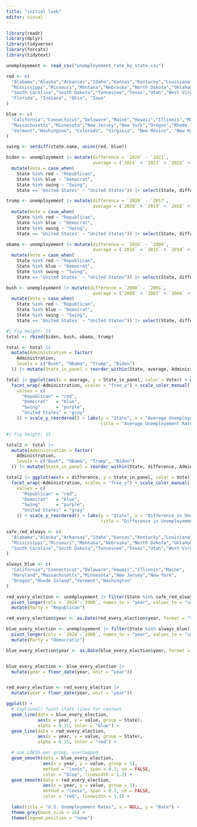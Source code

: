 ```yaml
---
title: "initial look"
editor: visual
---
```


```r
library(readr)
library(dplyr)
library(tidyverse)
library(forcats)
library(tidytext)
```

```r
unemployement <- read_csv("unemployement_rate_by_state.csv")
```

```r
red <- c(
  "Alabama","Alaska","Arkansas","Idaho","Kansas","Kentucky","Louisiana",
  "Mississippi","Missouri","Montana","Nebraska","North Dakota","Oklahoma",
  "South Carolina","South Dakota","Tennessee","Texas","Utah","West Virginia","Wyoming",
  "Florida", "Indiana", "Ohio", "Iowa"
)

blue <- c(
  "California","Connecticut","Delaware","Maine","Hawaii","Illinois","Maryland",
  "Massachusetts","Minnesota","New Jersey","New York","Oregon","Rhode Island",
  "Vermont","Washington", "Colorado", "Virginia", "New Mexico", "New Hampshire", "District of Columbia"
)

swing <- setdiff(state.name, union(red, blue))

biden <- unemployement |> mutate(difference = `2024` - `2021`,
                                 average = (`2024` + `2023` + `2022` + `2021`)/4) |> pivot_longer(cols = c(`2024`,`2021`), names_to = "year", values_to = "value") |>
  mutate(Vote = case_when(
    State %in% red ~ "Republican",
    State %in% blue ~ "Democrat",
    State %in% swing ~ "Swing",
    State == 'United States' ~ "United States")) |> select(State, difference, average, Vote) |> mutate(Administration = "Biden") |> distinct()

trump <- unemployement |> mutate(difference = `2020` - `2017`,
                                 average = (`2020` + `2019` + `2018` + `2017`)/4) |> pivot_longer(cols = c(`2020`,`2017`), names_to = "year", values_to = "value") |>
  mutate(Vote = case_when(
    State %in% red ~ "Republican",
    State %in% blue ~ "Democrat",
    State %in% swing ~ "Swing",
    State == 'United States' ~ "United States")) |> select(State, difference, average, Vote) |> mutate(Administration = "Trump") |> distinct()

obama <- unemployement |> mutate(difference = `2016` - `2009`,
                                 average = (`2016` + `2015` + `2014` + `2013`+`2012` + `2011` + `2010` + `2009`)/8) |> pivot_longer(cols = c(`2016`,`2009`), names_to = "year", values_to = "value") |>
  mutate(Vote = case_when(
    State %in% red ~ "Republican",
    State %in% blue ~ "Democrat",
    State %in% swing ~ "Swing",
    State == 'United States' ~ "United States")) |> select(State, difference, average, Vote) |> mutate(Administration = "Obama") |> distinct()

bush <- unemployement |> mutate(difference = `2008` - `2001`,
                                 average = (`2008` + `2007` + `2006` + `2005`+`2004` + `2003` + `2002` + `2001`)/8) |> pivot_longer(cols = c(`2008`,`2001`), names_to = "year", values_to = "value") |>
  mutate(Vote = case_when(
    State %in% red ~ "Republican",
    State %in% blue ~ "Democrat",
    State %in% swing ~ "Swing",
    State == 'United States' ~ "United States")) |> select(State, difference, average, Vote) |> mutate(Administration = "Bush") |> distinct()

```

```r
#| fig.height: 15
total <- rbind(biden, bush, obama, trump)

total <- total |>
  mutate(Administration = factor(
    Administration,
    levels = c("Bush", "Obama", "Trump", "Biden")  
  )) |> mutate(State_in_panel = reorder_within(State, average, Administration))

total |> ggplot(aes(x = average, y = State_in_panel, color = Vote)) + geom_point() +
  facet_wrap(~Administration, scales = "free_y") + scale_color_manual(
    values = c(
      "Republican" = "red",
      "Democrat"   = "blue",
      "Swing"      = "purple",
      "United States" = "gray"
    )) + scale_y_reordered() + labs(y = "State", x = "Average Unemployement Rate",
                                    title = "Average Unemployement Rate Throughout 21st Century Administrations")

```

```r
#| fig.height: 15

total2 <- total |>
  mutate(Administration = factor(
    Administration,
    levels = c("Bush", "Obama", "Trump", "Biden")  
  )) |> mutate(State_in_panel = reorder_within(State, difference, Administration))

total2 |> ggplot(aes(x = difference, y = State_in_panel, color = Vote)) + geom_point() +
  facet_wrap(~Administration, scales = "free_y") + scale_color_manual(
    values = c(
      "Republican" = "red",
      "Democrat"   = "blue",
      "Swing"      = "purple",
      "United States" = "gray"
    )) + scale_y_reordered() + labs(y = "State", x = "Difference in Unemployement",
                                    title = "Difference in Unemployement Throughout 21st Century Administrations", caption = "Difference calculated as last year in office minus first year in office (smaller values show decline in unemployement throughout years)")
```


```r

safe_red_always <- c(
  "Alabama","Alaska","Arkansas","Idaho","Kansas","Kentucky","Louisiana",
  "Mississippi","Missouri","Montana","Nebraska","North Dakota","Oklahoma",
  "South Carolina","South Dakota","Tennessee","Texas","Utah","West Virginia","Wyoming"
)

always_blue <- c(
  "California","Connecticut","Delaware","Hawaii","Illinois","Maine",
  "Maryland","Massachusetts","Minnesota","New Jersey","New York",
  "Oregon","Rhode Island","Vermont","Washington"
)

red_every_election <- unemployement |> filter(State %in% safe_red_always) |> 
  pivot_longer(cols = `2024`:`2000`, names_to = "year", values_to = "value") |>
  mutate(Party = "Republican")

red_every_election$year <- as.Date(red_every_election$year, format = "%Y")

blue_every_election <- unemployement |> filter(State %in% always_blue) |>
  pivot_longer(cols = `2024`:`2000`, names_to = "year", values_to = "value") |>
  mutate(Party = "Democratic") 

blue_every_election$year <- as.Date(blue_every_election$year, format = "%Y") 


blue_every_election <- blue_every_election |> 
  mutate(year = floor_date(year, unit = "year")) 


red_every_election <- red_every_election |> 
  mutate(year = floor_date(year, unit = "year"))
```

```r
ggplot() +
  # (optional) faint state lines for context
  geom_line(data = blue_every_election,
            aes(x = year, y = value, group = State),
            alpha = 0.15, color = "blue") +
  geom_line(data = red_every_election,
            aes(x = year, y = value, group = State),
            alpha = 0.15, color = "red") +

  # one LOESS per group, overlapped
  geom_smooth(data = blue_every_election,
              aes(x = year, y = value, group = 1),
              method = "loess", span = 0.3, se = FALSE,
              color = "blue", linewidth = 1.2) +
  geom_smooth(data = red_every_election,
              aes(x = year, y = value, group = 1),
              method = "loess", span = 0.3, se = FALSE,
              color = "red", linewidth = 1.2) +

  labs(title = "U.S. Unemployement Rates", x = NULL, y = "Rate") +
  theme_grey(base_size = 16) +
  theme(legend.position = "none")

```





